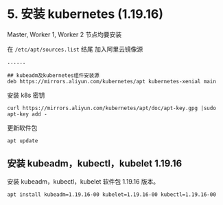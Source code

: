 # 5. 安装 kubernetes (1.19.16)


<Callout type="warning" emoji="⚠️">
    Master, Worker 1, Worker 2 节点均要安装
</Callout>



在 `/etc/apt/sources.list` 结尾 加入阿里云镜像源

```
......

## kubeadm及kubernetes组件安装源
deb https://mirrors.aliyun.com/kubernetes/apt kubernetes-xenial main
```



安装 k8s 密钥
```
curl https://mirrors.aliyun.com/kubernetes/apt/doc/apt-key.gpg |sudo apt-key add -
```
更新软件包
```
apt update
```

## 安装 kubeadm，kubectl，kubelet 1.19.16

安装 kubeadm，kubectl，kubelet 软件包 1.19.16 版本。

```
apt install kubeadm=1.19.16-00 kubelet=1.19.16-00 kubectl=1.19.16-00
```


